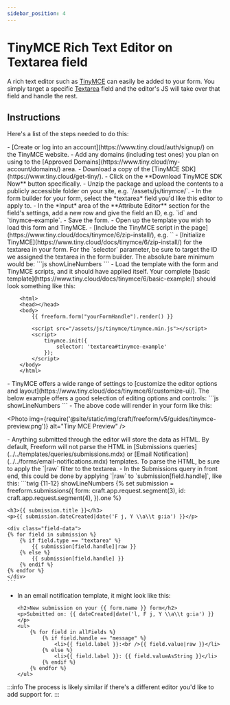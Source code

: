 ```yaml
---
sidebar_position: 4
---
```



# TinyMCE Rich Text Editor on Textarea field

A rich text editor such as [TinyMCE](https://www.tiny.cloud/tinymce/) can easily be added to your form. You simply target a specific [Textarea](../../forms/fields.mdx#textarea) field and the editor's JS will take over that field and handle the rest.

## Instructions

Here's a list of the steps needed to do this:

<VerticalStepWrapper>
<StepMarkdown>
- [Create or log into an account](https://www.tiny.cloud/auth/signup/) on the TinyMCE website.
- Add any domains (including test ones) you plan on using to the [Approved Domains](https://www.tiny.cloud/my-account/domains/) area.

</StepMarkdown>
<StepMarkdown>
- Download a copy of the [TinyMCE SDK](https://www.tiny.cloud/get-tiny/).
- Click on the **Download TinyMCE SDK Now** button specifically.
- Unzip the package and upload the contents to a publicly accessible folder on your site, e.g. `/assets/js/tinymce/`.

</StepMarkdown>
<StepMarkdown>
- In the form builder for your form, select the *textarea* field you'd like this editor to apply to.
- In the *Input* area of the **Attribute Editor** section for the field's settings, add a new row and give the field an ID, e.g. `id` and `tinymce-example`.
<Photo  img={require('@site/static/img/craft/freeform/v5/guides/tinymce-formbuilder.png')} alt="Tiny MCE Builder" />
- Save the form.

</StepMarkdown>
<StepMarkdown>
- Open up the template you wish to load this form and TinyMCE.
- [Include the TinyMCE script in the page](https://www.tiny.cloud/docs/tinymce/6/zip-install/), e.g. `<script src="/assets/js/tinymce/tinymce.min.js"></script>`
- [Initialize TinyMCE](https://www.tiny.cloud/docs/tinymce/6/zip-install/) for the textarea in your form. For the `selector` parameter, be sure to target the ID we assigned the textarea in the form builder. The absolute bare minimum would be:
    ```js showLineNumbers
    <script>
        tinymce.init({
            selector: 'textarea#tinymce-example'
        });
    </script>
    ```

</StepMarkdown>
<StepMarkdown>
- Load the template with the form and TinyMCE scripts, and it should have applied itself. Your complete [basic template](https://www.tiny.cloud/docs/tinymce/6/basic-example/) should look something like this:

```twig showLineNumbers
    <html>
    <head></head>
    <body>
        {{ freeform.form("yourFormHandle").render() }}

        <script src="/assets/js/tinymce/tinymce.min.js"></script>
        <script>
            tinymce.init({
                selector: 'textarea#tinymce-example'
            });
        </script>
    </body>
    </html>
```

</StepMarkdown>
<StepMarkdown>
- TinyMCE offers a wide range of settings to [customize the editor options and layout](https://www.tiny.cloud/docs/tinymce/6/customize-ui/). The below example offers a good selection of editing options and controls:
    ```js showLineNumbers
    <script>
        tinymce.init({
            toolbar_location: 'top',
            menubar: false,
            statusbar: false,
            selector: 'textarea#tinymce-example',
            height: 500,
            plugins: [
                'advlist', 'autolink', 'lists', 'link', 'image', 'charmap', 'preview',
                'anchor', 'searchreplace', 'visualblocks', 'code', 'fullscreen',
                'insertdatetime', 'media', 'table', 'help', 'wordcount'
            ],
            toolbar: 'undo redo | blocks | ' +
                'bold italic forecolor | alignleft aligncenter ' +
                'alignright alignjustify | bullist numlist | ' +
                'link image | ' +
                'removeformat code | help',
            content_style: 'body { font-family:Helvetica,Arial,sans-serif; font-size:16px }'
        });
    </script>
    ```
- The above code will render in your form like this:

<Photo
  img={require('@site/static/img/craft/freeform/v5/guides/tinymce-preview.png')}
  alt="Tiny MCE Preview"
/>

</StepMarkdown>
<StepMarkdown>
- Anything submitted through the editor will store the data as HTML. By default, Freeform will not parse the HTML in [Submissions queries](../../templates/queries/submissions.mdx) or [Email Notification](../../forms/email-notifications.mdx) templates. To parse the HTML, be sure to apply the `|raw` filter to the textarea.
- In the Submissions query in front end, this could be done by applying `|raw` to `submission[field.handle]`, like this:
    ```twig {11-12} showLineNumbers
    {% set submission = freeform.submissions({
        form: craft.app.request.segment(3),
        id: craft.app.request.segment(4),
    }).one %}

    <h3>{{ submission.title }}</h3>
    <p>{{ submission.dateCreated|date('F j, Y \\a\\t g:ia') }}</p>

    <div class="field-data">
    {% for field in submission %}
        {% if field.type == "textarea" %}
            {{ submission[field.handle]|raw }}
        {% else %}
            {{ submission[field.handle] }}
        {% endif %}
    {% endfor %}
    </div>
    ```

- In an email notification template, it might look like this:
  ```twig {5-6} showLineNumbers
  <h2>New submission on your {{ form.name }} form</h2>
  <p>Submitted on: {{ dateCreated|date('l, F j, Y \\a\\t g:ia') }}</p>
  <ul>
      {% for field in allFields %}
          {% if field.handle == "message" %}
              <li>{{ field.label }}:<br />{{ field.value|raw }}</li>
          {% else %}
              <li>{{ field.label }}: {{ field.valueAsString }}</li>
          {% endif %}
      {% endfor %}
  </ul>
  ```

</StepMarkdown>
</VerticalStepWrapper>

:::info
The process is likely similar if there's a different editor you'd like to add support for.
:::
